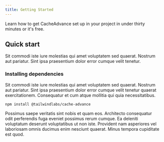 ```yaml
---
title: Getting Started
---
```


Learn how to get CacheAdvance set up in your project in under thirty minutes or it's free.

## Quick start

Sit commodi iste iure molestias qui amet voluptatem sed quaerat. Nostrum aut pariatur. Sint ipsa praesentium dolor error cumque velit tenetur.

### Installing dependencies

Sit commodi iste iure molestias qui amet voluptatem sed quaerat. Nostrum aut pariatur. Sint ipsa praesentium dolor error cumque velit tenetur quaerat exercitationem. Consequatur et cum atque mollitia qui quia necessitatibus.

```shell
npm install @tailwindlabs/cache-advance
```

Possimus saepe veritatis sint nobis et quam eos. Architecto consequatur odit perferendis fuga eveniet possimus rerum cumque. Ea deleniti voluptatum deserunt voluptatibus ut non iste. Provident nam asperiores vel laboriosam omnis ducimus enim nesciunt quaerat. Minus tempora cupiditate est quod.
